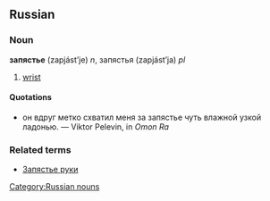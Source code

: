==Russian==
===Noun===
'''запястье''' (zapjást’je) ''n'', запястья (zapjást’ja) ''pl''

# [[wrist]]

====Quotations====
* он  вдруг  метко  схватил  меня за запястье чуть влажной узкой ладонью. — Viktor Pelevin, in ''Omon Ra''

===Related terms===
* [[Запястье руки]]

[[Category:Russian nouns]]
